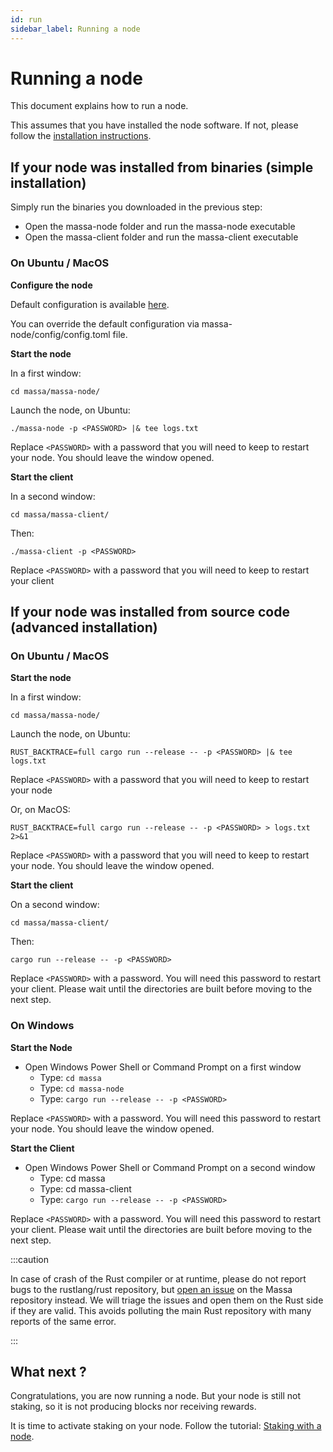 ```yaml
---
id: run
sidebar_label: Running a node
---
```


# Running a node

This document explains how to run a node.

This assumes that you have installed the node software.
If not, please follow the [installation instructions](/docs/node/install).

## If your node was installed from binaries (simple installation)

Simply run the binaries you downloaded in the previous step:

- Open the massa-node folder and run the massa-node executable
- Open the massa-client folder and run the massa-client executable

### On Ubuntu / MacOS

**Configure the node**

Default configuration is available [here](https://github.com/massalabs/massa/blob/main/massa-node/base_config/config.toml).

You can override the default configuration via massa-node/config/config.toml file.

**Start the node**

In a first window:

```shell
cd massa/massa-node/
```

Launch the node, on Ubuntu:

```shell
./massa-node -p <PASSWORD> |& tee logs.txt
```

Replace `<PASSWORD>` with a password that you will need to keep to restart your node. You should leave the window opened.

**Start the client**

In a second window:

```shell
cd massa/massa-client/
```

Then:

```shell
./massa-client -p <PASSWORD>
```

Replace `<PASSWORD>` with a password that you will need to keep to restart your client

## If your node was installed from source code (advanced installation)

### On Ubuntu / MacOS

**Start the node**

In a first window:

```shell
cd massa/massa-node/
```

Launch the node, on Ubuntu:

```shell
RUST_BACKTRACE=full cargo run --release -- -p <PASSWORD> |& tee logs.txt
```

Replace `<PASSWORD>` with a password that you will need to keep to restart your node

Or, on MacOS:

```shell
RUST_BACKTRACE=full cargo run --release -- -p <PASSWORD> > logs.txt 2>&1
```

Replace `<PASSWORD>` with a password that you will need to keep to restart your node. You should leave the window opened.

**Start the client**

On a second window:

```shell
cd massa/massa-client/
```

Then:

```shell
cargo run --release -- -p <PASSWORD>
```

Replace `<PASSWORD>` with a password. You will need this password to restart your client. Please wait until the
directories are built before moving to the next step.

### On Windows

**Start the Node**

- Open Windows Power Shell or Command Prompt on a first window
    - Type: ```cd massa```
    - Type: ```cd massa-node```
    - Type: ```cargo run --release -- -p <PASSWORD>```

Replace `<PASSWORD>` with a password. You will need this password to restart your node. You should leave the window
opened.

**Start the Client**

- Open Windows Power Shell or Command Prompt on a second window
    - Type: cd massa
    - Type: cd massa-client
    - Type: ```cargo run --release -- -p <PASSWORD>```

Replace `<PASSWORD>` with a password. You will need this password to restart your client. Please wait until the
directories are built before moving to the next step.

:::caution

In case of crash of the Rust compiler or at runtime, please do not report bugs to the rustlang/rust repository, but
[open an issue](https://github.com/massalabs/massa/issues/new/choose) on the Massa repository instead. We will triage
the issues and open them on the Rust side if they are valid. This avoids polluting the main Rust repository with many
reports of the same error.

:::

## What next ?

Congratulations, you are now running a node.
But your node is still not staking, so it is not producing blocks nor receiving rewards.

It is time to activate staking on your node. Follow the tutorial: [Staking with a node](/docs/node/stake).

